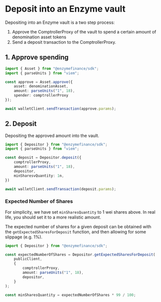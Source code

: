# Deposit into an Enzyme vault

Depositing into an Enzyme vault is a two step process:
1. Approve the ComptrollerProxy of the vault to spend a certain amount of denomination asset tokens
2. Send a deposit transaction to the ComptrollerProxy.

## 1. Approve spending

```ts 
import { Asset } from "@enzymefinance/sdk";
import { parseUnits } from "viem";

const approve = Asset.approve({ 
    asset: denominationAsset, 
    amount: parseUnits("1", 18), 
    spender: comptrollerProxy
});

await walletClient.sendTransaction(approve.params);
```

## 2. Deposit

Depositing the approved amount into the vault.

```ts
import { Depositor } from "@enzymefinance/sdk";
import { parseUnits } from "viem";

const deposit = Depositor.deposit({
    comptrollerProxy,
    amount: parseUnits("1", 18),
    depositor,
    minSharesvQuantity: 1n,
})

await walletClient.sendTransaction(deposit.params);

```

### Expected Number of Shares

For simplicity, we have set `minSharesQuantity` to 1 wei shares above. In real life, you should set it to a more realistic amount. 

The expected number of shares for a given deposit can be obtained with the `getExpectedSharesForDeposit` function, and then allowing for some slippage (e.g. 1%).

```ts
import { Depositor } from "@enzymefinance/sdk";

const expectedNumberOfShares = Depositor.getExpectedSharesForDeposit(
    publicClient, 
    {
        comptrollerProxy,
        amount: parseUnits("1", 18),
        depositor,
    }
);

const minSharesQuantity = expectedNumberOfShares * 99 / 100;
```
